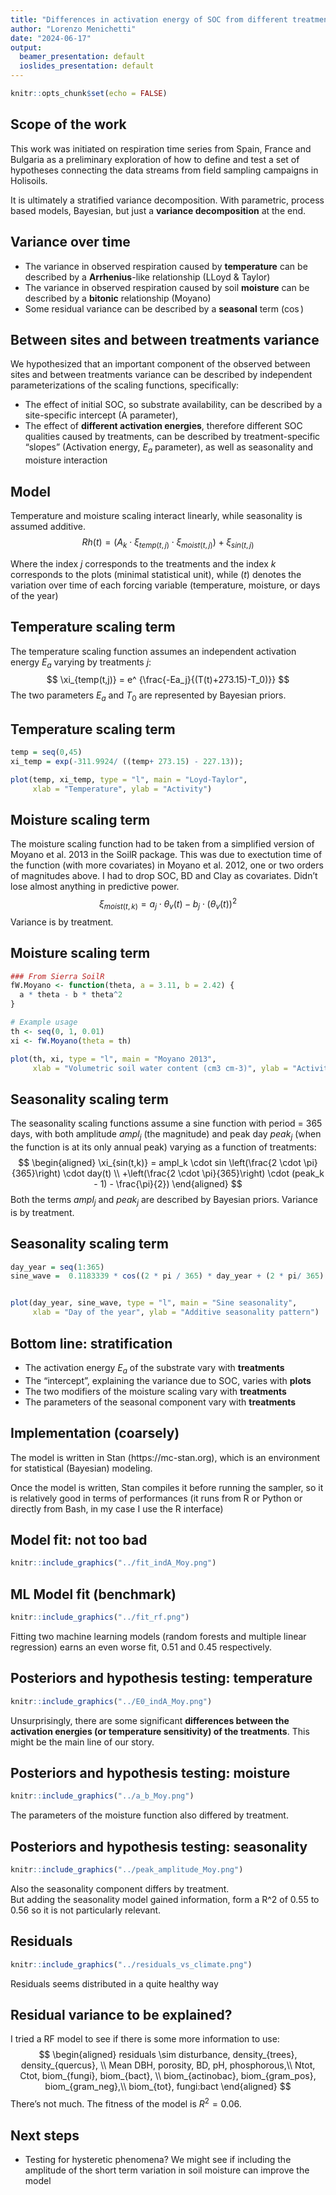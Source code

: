 ```yaml
---
title: "Differences in activation energy of SOC from different treatments"
author: "Lorenzo Menichetti"
date: "2024-06-17"
output:
  beamer_presentation: default
  ioslides_presentation: default
---
```


```r
knitr::opts_chunk$set(echo = FALSE)
```

## Scope of the work

This work was initiated on respiration time series from Spain, France and Bulgaria as a preliminary exploration of how to define and test a set of hypotheses connecting the data streams from field sampling campaigns in Holisoils.  
  
It is ultimately a stratified variance decomposition. With parametric, process based models, Bayesian, but just a **variance decomposition** at the end.


## Variance over time
- The variance in observed respiration caused by **temperature** can be described by a **Arrhenius**-like relationship (LLoyd & Taylor)
- The variance in observed respiration caused by soil **moisture** can be described by a **bitonic** relationship (Moyano)
- Some residual variance can be described by a **seasonal** term ($\cos$)

## Between sites and between treatments variance
We hypothesized that an important component of the observed between sites and between treatments variance can be described by independent parameterizations of the scaling functions, specifically:

- The effect of initial SOC, so substrate availability, can be described by a site-specific intercept (A parameter),
- The effect of **different activation energies**, therefore different SOC qualities caused by treatments, can be described by treatment-specific "slopes" (Activation energy, $E_a$ parameter),  as well as seasonality and moisture interaction

## Model
Temperature and moisture scaling interact linearly, while seasonality is assumed additive. 
$$
Rh(t) = \left(A_{k} \cdot \xi_{temp(t,j)} \cdot \xi_{moist(t,j)} \right) + \xi_{sin(t,j)}
$$
  
Where the index $j$ corresponds to the treatments and the index $k$ corresponds to the plots (minimal statistical unit), while $(t)$ denotes the variation over time of each forcing variable (temperature, moisture, or days of the year)


## Temperature scaling term
The temperature scaling function assumes an independent activation energy $E_a$ varying by treatments $j$:
$$
\xi_{temp(t,j)} = e^ {\frac{-Ea_j}{(T(t)+273.15)-T_0)}}
$$
The two parameters $E_a$ and $T_0$ are represented by Bayesian priors.  

## Temperature scaling term
```r
  
temp = seq(0,45)
xi_temp = exp(-311.9924/ ((temp+ 273.15) - 227.13));

plot(temp, xi_temp, type = "l", main = "Loyd-Taylor",
     xlab = "Temperature", ylab = "Activity")
```



## Moisture scaling term
The moisture scaling function had to be taken from a simplified version of Moyano et al. 2013 in the SoilR package. This was due to exectution time of the function (with more covariates) in Moyano et al. 2012, one or two orders of magnitudes above. I had to drop SOC, BD and Clay as covariates. Didn't lose almost anything in predictive power.
$$
\xi_{moist(t,k)}  =   a_j \cdot \theta_{v}(t) - b_j \cdot (\theta_{v}(t))^2
$$
Variance is by treatment.



## Moisture scaling term
```r
### From Sierra SoilR
fW.Moyano <- function(theta, a = 3.11, b = 2.42) {
  a * theta - b * theta^2
}

# Example usage
th <- seq(0, 1, 0.01)
xi <- fW.Moyano(theta = th)

plot(th, xi, type = "l", main = "Moyano 2013",
     xlab = "Volumetric soil water content (cm3 cm-3)", ylab = "Activity")
```


## Seasonality scaling term
The seasonality scaling functions assume a sine function with period = 365 days, with both amplitude $ampl_j$ (the magnitude) and peak day $peak_j$ (when the function is at its only annual peak) varying as a function of treatments:
$$
\begin{aligned}
    \xi_{sin(t,k)} = ampl_k \cdot sin \left(\frac{2 \cdot \pi}{365}\right) \cdot day(t) \\
    +\left(\frac{2 \cdot \pi}{365}\right) \cdot (peak_k - 1) - \frac{\pi}{2})
\end{aligned}
$$
Both the terms $ampl_j$ and $peak_j$ are described by Bayesian priors. Variance is by treatment.


## Seasonality scaling term
```r
day_year = seq(1:365)
sine_wave =  0.1183339 * cos((2 * pi / 365) * day_year + (2 * pi/ 365) * (176.3293 - 1) - pi / 2);


plot(day_year, sine_wave, type = "l", main = "Sine seasonality",
     xlab = "Day of the year", ylab = "Additive seasonality pattern")
```


## Bottom line: stratification
- The activation energy $E_a$ of the substrate vary with **treatments**
- The "intercept", explaining the variance due to SOC, varies with **plots**
- The two modifiers of the moisture scaling vary with **treatments**
- The parameters of the seasonal component vary with **treatments**

## Implementation (coarsely)
The model is written in Stan (https://mc-stan.org), which is an environment for statistical (Bayesian) modeling.  
  
Once the model is written, Stan compiles it before running the sampler, so it is relatively good in terms of performances (it runs from R or Python or directly from Bash, in my case I use the R interface)

## Model fit: not too bad
```r
knitr::include_graphics("../fit_indA_Moy.png")
```


## ML Model fit (benchmark)

```r
knitr::include_graphics("../fit_rf.png")
```

Fitting two machine learning models (random forests and multiple linear regression) earns an even worse fit, 0.51 and 0.45 respectively.



## Posteriors and hypothesis testing: temperature
```r
knitr::include_graphics("../E0_indA_Moy.png")
```
Unsurprisingly, there are some significant **differences between the activation energies (or temperature sensitivity) of the treatments**. This might be the main line of our story.

## Posteriors and hypothesis testing: moisture
```r
knitr::include_graphics("../a_b_Moy.png")
```
The parameters of the moisture function also differed by treatment.


## Posteriors and hypothesis testing: seasonality
```r
knitr::include_graphics("../peak_amplitude_Moy.png")
```
Also the seasonality component differs by treatment.  
But adding the seasonality model gained information, form a R^2 of 0.55 to 0.56 so it is not particularly relevant.


## Residuals 
```r
knitr::include_graphics("../residuals_vs_climate.png")
```
Residuals seems distributed in a quite healthy way


## Residual variance to be explained?
I tried a RF model to see if there is some more information to use:
$$
\begin{aligned}
residuals \sim disturbance, density_{trees}, density_{quercus}, \\ 
              Mean DBH, porosity, BD, pH, phosphorous,\\
              Ntot, Ctot, biom_{fungi}, biom_{bact}, \\
              biom_{actinobac}, biom_{gram_pos}, biom_{gram_neg},\\
              biom_{tot}, fungi:bact
\end{aligned}
$$
There's not much. The fitness of the model is $R^2=0.06$.


## Next steps
- Testing for hysteretic phenomena? We might see if including the amplitude of the short term variation in soil moisture can improve the model
